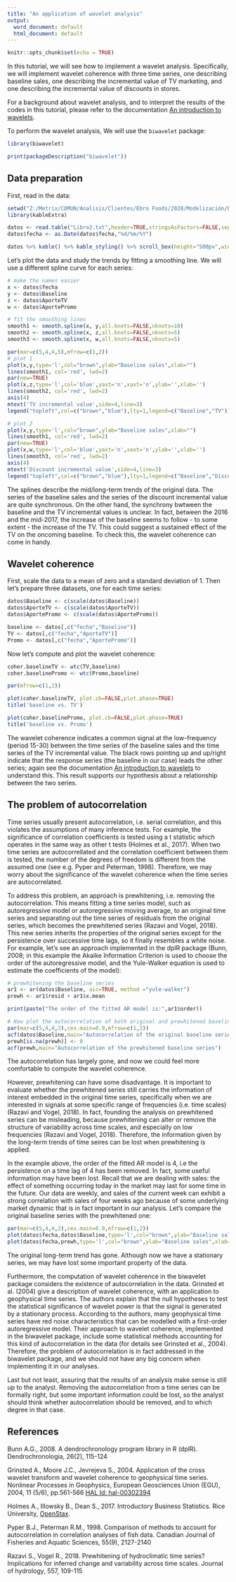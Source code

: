 ---
title: "An application of wavelet analysis"
output:
  word_document: default
  html_document: default
---

```{r setup, include=FALSE,message=FALSE, warning=FALSE}
knitr::opts_chunk$set(echo = TRUE)
```

In this tutorial, we will see how to implement a wavelet analysis. Specifically, we will implement wavelet coherence with three time series, one describing baseline sales, one describing the incremental value of TV marketing, and one describing the incremental value of discounts in stores.

For a background about wavelet analysis, and to interpret the results of the codes in this tutorial, please refer to the documentation [An introduction to wavelets](https://062be51d-e196-4f51-bb0c-5054f07d8671.filesusr.com/ugd/c0ece9_fb88ce51750645acabbb6f58fac448fb.pdf).

To perform the wavelet analysis, We will use the `biwavelet` package:

```{r, eval=TRUE, echo=TRUE,message=FALSE, warning=FALSE,results='hide'}
library(biwavelet)
```
```{r, eval=TRUE, echo=TRUE}
print(packageDescription("biwavelet"))
```

## Data preparation

First, read in the data:

```{r, eval=TRUE, echo=FALSE,message=FALSE, warning=FALSE,results='hide'}
setwd("Z:/Metrix/COMUN/Analisis/Clientes/Ebro Foods/2020/Modelización/Brillante/Vasitos/pruebas_wavelet_ebro")
library(kableExtra)
```
```{r, eval=TRUE, echo=FALSE}
datos <- read.table("Libro2.txt",header=TRUE,stringsAsFactors=FALSE,sep="\t")
datos$fecha <- as.Date(datos$fecha,"%d/%m/%Y")

datos %>% kable() %>% kable_styling() %>% scroll_box(height="500px",width="100%")
```
Let's plot the data and study the trends by fitting a smoothing line. We will use a different spline curve for each series:

```{r, eval=TRUE, echo=TRUE, fig.width = 12}
# make the names easier
x <- datos$fecha
y <- datos$Baseline
z <- datos$AporteTV
w <- datos$AportePromo

# fit the smoothing lines
smooth1 <- smooth.spline(x, y,all.knots=FALSE,nknots=10)
smooth2 <- smooth.spline(x, z,all.knots=FALSE,nknots=5)
smooth3 <- smooth.spline(x, w,all.knots=FALSE,nknots=5)

par(mar=c(5,4,4,5),mfrow=c(1,2))
# plot 1
plot(x,y,type='l',col="brown",ylab="Baseline sales",xlab="")
lines(smooth1, col='red', lwd=2)
par(new=TRUE)
plot(x,z,type='l',col='blue',yaxt='n',xaxt='n',ylab='',xlab='')
lines(smooth2, col='red', lwd=2)
axis(4)
mtext('TV incremental value',side=4,line=3) 
legend("topleft",col=c("brown","blue"),lty=1,legend=c("Baseline","TV"))

# plot 2
plot(x,y,type='l',col="brown",ylab="Baseline sales",xlab="")
lines(smooth1, col='red', lwd=2)
par(new=TRUE)
plot(x,w,type='l',col='blue',yaxt='n',xaxt='n',ylab='',xlab='')
lines(smooth3, col='red', lwd=2)
axis(4)
mtext('Discount incremental value',side=4,line=3) 
legend("topleft",col=c("brown","blue"),lty=1,legend=c("Baseline","Discount"))
```

The splines describe the mid/long-term trends of the original data. The series of the baseline sales and the series of the discount incremental value are quite synchronous. On the other hand, the synchrony bwtween the baseline and the TV incremental values is unclear. In fact, between the 2016 and the mid-2017, the increase of the baseline seems to follow - to some extent - the increase of the TV. This could suggest a sustained effect of the TV on the oncoming baseline. To check this, the wavelet coherence can come in handy.

## Wavelet coherence

First, scale the data to a mean of zero and a standard deviation of 1. Then let's prepare three datasets, one for each time series:

```{r, eval=TRUE, echo=TRUE}
datos$Baseline <- c(scale(datos$Baseline))
datos$AporteTV <- c(scale(datos$AporteTV))
datos$AportePromo <- c(scale(datos$AportePromo))

baseline <- datos[,c("fecha","Baseline")]
TV <- datos[,c("fecha","AporteTV")]
Promo <- datos[,c("fecha","AportePromo")]
```

Now let's compute and plot the wavelet coherence:

```{r, eval=TRUE, echo=TRUE, results='hide', fig.width = 12}
coher.baselineTV <- wtc(TV,baseline)
coher.baselinePromo <- wtc(Promo,baseline)

par(mfrow=c(1,2))

plot(coher.baselineTV, plot.cb=FALSE,plot.phase=TRUE)
title('baseline vs. TV')

plot(coher.baselinePromo, plot.cb=FALSE,plot.phase=TRUE)
title('baseline vs. Promo')
```

The wavelet coherence indicates a common signal at the low-frequency (period 15-30) between the time series of the baseline sales and the time series of the TV incremental value. The black rows pointing up and up/right indicate that the response series (the baseline in our case) leads the other series; again see the documentation [An introduction to wavelets](https://062be51d-e196-4f51-bb0c-5054f07d8671.filesusr.com/ugd/c0ece9_fb88ce51750645acabbb6f58fac448fb.pdf) to understand this.
This result supports our hypothesis about a relationship between the two series.


## The problem of autocorrelation

Time series usually present autocorrelation, i.e. serial correlation, and this violates the assumptions of many inference tests. For example, the significance of correlation coefficients is tested using a t statistic which operates in the same way as other t tests (Holmes et al., 2017). When two time series are autocorrellated and the correlation coefficient between them is tested, the number of the degrees of freedom is different from the assumed one (see e.g. Pyper and Peterman, 1998). Therefore, we may worry about the significance of the wavelet coherence when the time series are autocorrelated.

To address this problem, an approach is prewhitening, i.e. removing the autocorrelation. This means fitting a time series model, such as autoregressive model or autoregressive moving average, to an original time series and separating out the time series of residuals from the original series, which becomes the prewhitened series (Razavi and Vogel, 2018). This new series inherits the properties of the original series except for the persistence over successive time lags, so it finally resembles a white noise.  
For example, let's see an approach implemented in the dplR package (Bunn, 2008; in this example the Akaike Information Criterion is used to choose the order of the autoregressive model, and the Yule-Walker equation is used to estimate the coefficients of the model):

```{r, eval=TRUE, echo=TRUE, fig.width = 12}
# prewhitening the baseline series
ar1 <- ar(datos$Baseline, aic=TRUE, method ="yule-walker")
prewh <- ar1$resid + ar1$x.mean

print(paste("The order of the fitted AR model is:",ar1$order))

# Now plot the autocorrelation of both original and prewhitened baseline sales
par(mar=c(5,4,4,2),cex.main=0.9,mfrow=c(1,2))
acf(datos$Baseline,main="Autocorrelation of the original baseline series")
prewh[is.na(prewh)] <- 0
acf(prewh,main="Autocorrelation of the prewhitened baseline series")
```

The autocorrelation has largely gone, and now we could feel more comfortable to compute the wavelet coherence.

However, prewhitening can have some disadvantage. It is important to evaluate whether the prewhitened series still carries the information of interest embedded in the original time series, specifically when we are interested in signals at some specific range of frequencies (i.e. time scales) (Razavi and Vogel, 2018). In fact, founding the analysis on prewhitened series can be misleading, because prewhitening can alter or remove the structure of variability across time scales, and especially on low frequencies (Razavi and Vogel, 2018). Therefore, the information given by the long-term trends of time seires can be lost when prewhitening is applied.

In the example above, the order of the fitted AR model is 4, i.e the persistence on a time lag of 4 has been removed. In fact, some useful information may have been lost. Recall that we are dealing with sales: the effect of something occurring today in the market may last for some time in the future. Our data are weekly, and sales of the current week can exhibit a strong correlation with sales of four weeks ago because of some underlying market dynamic that is in fact important in our analysis. Let’s compare the original baseline series with the prewhitened one:

```{r, eval=TRUE, echo=TRUE, fig.width = 12}
par(mar=c(5,4,4,2),cex.main=0.9,mfrow=c(1,2))
plot(datos$fecha,datos$Baseline,type='l',col="brown",ylab="Baseline sales",xlab="",main="Original baseline series")
plot(datos$fecha,prewh,type='l',col="brown",ylab="Baseline sales",xlab="",main="Prewhitened baseline series")
```

The original long-term trend has gone. Although now we have a stationary series, we may have lost some important property of the data.

Furthermore, the computation of wavelet coherence in the biwavelet package considers the existence of autocorrelation in the data. Grinsted et al. (2004) give a description of wavelet coherence, with an application to geophysical time series. The authors explain that the null hypotheses to test the statistical significance of wavelet power is that the signal is generated by a stationary process. According to the authors, many geophysical time series have red noise characteristics that can be modelled with a first-order autoregressive model. Their approach to wavelet coherence, implemented in the biwavelet package, include some statistical methods accounting for this kind of autocorrelation in the data (for details see Grinsted et al., 2004). Therefore, the problem of autocorrelation is in fact addressed in the biwavelet package, and we should not have any big concern when implementing it in our analyses.

Last but not least, assuring that the results of an analysis make sense is still up to the analyst. Removing the autocorrelation from a time series can be formally right, but some important information could be lost, so the analyst should think whether autocorrelation should be removed, and to which degree in that case.

## References

Bunn A.G., 2008. A dendrochronology program library in R (dplR). Dendrochronologia, 26(2), 115-124

Grinsted A., Moore J.C., Jevrejeva S., 2004. Application of the cross wavelet transform and wavelet coherence to geophysical time series. Nonlinear Processes in Geophysics, European Geosciences Union (EGU), 2004, 11 (5/6), pp.561-566 [HAL Id: hal-00302394](https://hal.archives-ouvertes.fr/hal-00302394)

Holmes A., Illowsky B., Dean S., 2017. Introductory Business Statistics. Rice University, [OpenStax](https://openstax.org/details/books/introductory-business-statistics).

Pyper B.J., Peterman R.M., 1998. Comparison of methods to account for autocorrelation in correlation analyses of fish data. Canadian Journal of Fisheries and Aquatic Sciences, 55(9), 2127-2140

Razavi S., Vogel R., 2018. Prewhitening of hydroclimatic time series? Implications for inferred change and variability across time scales. Journal of hydrology, 557, 109-115



